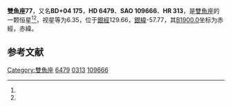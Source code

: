 {{Starbox begin
| name = 雙魚座77
}}
{{Starbox observe
| epoch = [[J2000.0|J2000.0]]
| constell = [[雙魚座|雙魚座]]<ref name=SIMBAD>{{cite web
 | url=http://simbad.u-strasbg.fr/simbad/sim-id?Ident=HR+313
 | title =Pulsating variable Star
 | publisher=Centre de Données astronomiques de Strasbourg
 | work=SIMBAD
 | accessdate=2012-07-13}}</ref><ref name=DATA>{{cite web
 | url=http://vizier.u-strasbg.fr/viz-bin/VizieR-5?-out.add=.&-source=5050&-corr=PK=HR&-out.max=9999&HR=313
 | title=VizieR Detailed Page
 | accessdate=2012-07-13
 | archive-date=2016-03-05
 | archive-url=https://web.archive.org/web/20160305220458/http://vizier.u-strasbg.fr/viz-bin/VizieR-5?-out.add=.&-source=5050&-corr=PK=HR&-out.max=9999&HR=313
 | dead-url=no
 }}</ref>
| 星官 =[[:Category:外屏_(星官)|外屏]] （[[奎宿|奎宿]]） 
| ra = {{RA|1|5|49.2}}<ref name=SIMBAD /><ref name=DATA />
| dec = {{DEC|+4|54|30}}<ref name=SIMBAD /><ref name=DATA />
| appmag_v = 6.35<ref name=SIMBAD /><ref name=DATA />
}}
{{Starbox character
| class = F3V<ref name=SIMBAD /><ref name=DATA />
| b-v = 0.38<ref name=SIMBAD /><ref name=DATA />
| u-b = -0.05<ref name=SIMBAD /><ref name=DATA />
| r-i = <ref name=SIMBAD /><ref name=DATA />
| variable = 
}}
{{Starbox astrometry
| radial_v = -0.05
| prop_mo_ra = -7
| parallax = 
| p_error = 
}}
{{Starbox catalog
| names =BD+04 175，[[SAO星表|SAO]] 109666，[[HD星表|HD]] 6479，[[HR星表|HR]] 313}}
{{Starbox reference |Simbad=HR+313}}
{{Starbox end}}

'''雙魚座77'''，又名'''BD+04 175'''，'''HD 6479'''、'''SAO 109666'''、'''HR 313'''，是[[雙魚座|雙魚座]]的一颗恒星<ref name=SIMBAD /><ref name=DATA />，视星等为6.35，位于[[銀道座標系|銀經]]129.66，[[銀道座標系|銀緯]]-57.77，其[[B1900.0|B1900.0]]坐标为赤經{{RA|1|0|38.7}}，赤緯{{DEC|+4|-57.77|33}}。

== 参考文献 ==
{{reflist}}

{{star-stub}}

{{雙魚座恒星}}
{{星官|外屏|7|15}}
[[Category:雙魚座|Category:雙魚座]]
[[Category:HD和HDE天體|6479]]
[[Category:HR天體|0313]]
[[Category:SAO天體|109666]]